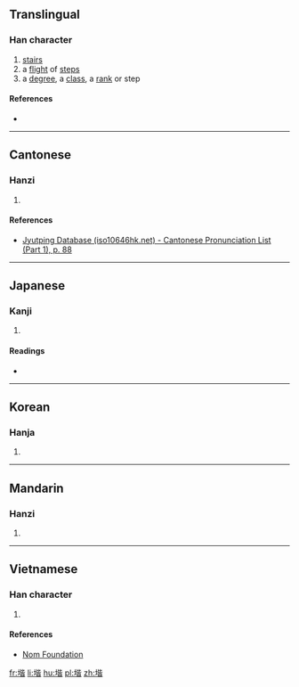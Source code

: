{{also|階}}
==Translingual==

===Han character===
{{Han char|rn=32|rad=土|as=09|sn=12|four=|canj=土心心日 (GPPA)|ids=⿰[[土]][[皆]]}}

# [[stairs]]
# a [[flight]] of [[step]]s
# a [[degree]], a [[class]], a [[rank]] or step

====References====
* {{Han ref|kx=0233.220|dkj=05261|dj=0470.380|hdz=10462.040|uh=5826|ud=22566}}

----

==Cantonese==

===Hanzi===
{{yue-hanzi|jyut=[[gaai1]]|y=gaai1}}

# {{defn|lang=yue|sort=土09}}

====References====
*[http://www.iso10646hk.net/jp/document/download.jsp Jyutping Database (iso10646hk.net) - Cantonese Pronunciation List (Part 1), p. 88]

----

==Japanese==

===Kanji===
{{ja-kanji|grade=|rs=土09}}

# {{defn|lang=ja|sort=土09}}

====Readings====
* {{ja-readings|on=[[かい]] (kai)|kun=}}

----

==Korean==

===Hanja===
{{ko-hanja|hangeul=계|rv=gye|mr=kye}}

# {{defn|lang=ko|sort=土09}}

----

==Mandarin==

===Hanzi===
{{cmn-hanzi|pin=[[jiē]] ([[jie1]])|wg=chieh<sup>1</sup>}}

# {{defn|lang=cmn|sort=土09}}

----

==Vietnamese==

===Han character===
{{vi-hantu|[[giai]]|rs=土09}}

# {{defn|lang=vi|sort=土09}}

====References====
*[http://nomfoundation.org/common/nom_details.php?codepoint=5826 Nom Foundation]

[[fr:堦]]
[[li:堦]]
[[hu:堦]]
[[pl:堦]]
[[zh:堦]]